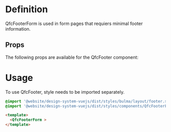 
<Meta title="Modules/FooterForm" />

# Definition

QfcFooterForm is used in form pages that requiers minimal footer information.

## Props

The following props are available for the QfcFooter component:

<ArgTypes of={QfcFooterForm} />

# Usage

To use QfcFooter, style needs to be imported separately.

```sass
@import '@website/design-system-vuejs/dist/styles/bulma/layout/footer.scss';
@import '@website/design-system-vuejs/dist/styles/components/QfcFooterForm.scss';
```

```html
<template>
  <QfcFooterForm >
</template>
```
